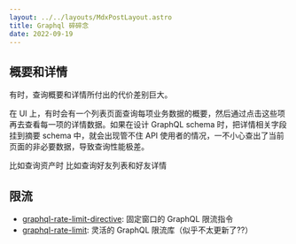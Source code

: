 ```yaml
---
layout: ../../layouts/MdxPostLayout.astro
title: Graphql 碎碎念
date: 2022-09-19
---
```


## 概要和详情

有时，查询概要和详情所付出的代价差别巨大。

在 UI 上，有时会有一个列表页面查询每项业务数据的概要，然后通过点击这些项再去查看每一项的详情数据。如果在设计 GraphQL schema 时，把详情相关字段挂到摘要 schema 中，就会出现管不住 API 使用者的情况，一不小心查出了当前页面的非必要数据，导致查询性能极差。

比如查询资产时
比如查询好友列表和好友详情

## 限流

* [graphql-rate-limit-directive](https://www.npmjs.com/package/graphql-rate-limit-directive): 固定窗口的 GraphQL 限流指令
* [graphql-rate-limit](https://www.npmjs.com/package/graphql-rate-limit): 灵活的 GraphQL 限流库（似乎不太更新了??）
